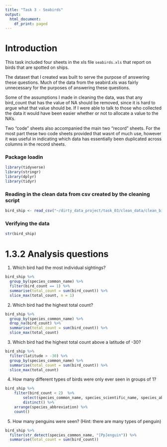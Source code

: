```yaml
---
title: "Task 3 - Seabirds"
output:
  html_document:
    df_print: paged
---
```


# Introduction

This task included four sheets in the xls file `seabirds.xls` that report on birds that are spotted on ships.

The dataset that I created was built to serve the purpose of answering these questions. Much of the data from the seabird.xls was fairly unnecessary for the purposes of answering these questions. 

Some of the assumptions I made in cleaning the data, was that any bird_count that has the value of NA should be removed, since it is hard to argue what that value should be. If I were able to talk to those who collected the data it would have been easier whether or not to allocate a value to the NA's.

Two "code" sheets also accompanied the main two "record" sheets. For the most part these two code sheets provided that wasnt of much use, however it was useful in indicating which data has essentially been duplicated across columns in the record sheets. 


### Package loadin
```r
library(tidyverse)
library(stringr)
library(dplyr)
library(tidyr)
```

### Reading in the clean data from csv created by the cleaning script
```r
bird_ship <- read_csv("~/dirty_data_project/task_03/clean_data/clean_bird_ship.csv")
```

### Verifying the data 
```r
str(bird_ship)
```

# 1.3.2 Analysis questions

1. Which bird had the most individual sightings?
```r
bird_ship %>%
  group_by(species_common_name) %>%
  filter(bird_count == 1) %>%
  summarise(total_count = sum(bird_count)) %>%
  slice_max(total_count, n = 1)

```

2. Which bird had the highest total count?
```r
bird_ship %>%
  group_by(species_common_name) %>%
  drop_na(bird_count) %>%
  summarise(total_count = sum(bird_count)) %>%
  slice_max(total_count)

```

3. Which bird had the highest total count above a latitude of -30?
```r
bird_ship %>%
  filter(latitude > -30) %>%
  group_by(species_common_name) %>%
  summarise(total_count = sum(bird_count)) %>%
  slice_max(total_count)

```


4. How many different types of birds were only ever seen in groups of 1?
```r
bird_ship %>% 
    filter(bird_count < 2)  %>% 
        select(species_common_name, species_scientific_name, species_abbreviation) %>%
        distinct() %>% 
    arrange(species_abbreviation) %>% 
    count()
```


5. How many penguins were seen? (Hint: there are many types of penguin)
```r
bird_ship %>% 
  filter(str_detect(species_common_name, "[Pp]enguin")) %>%
  summarise(total_count = sum(bird_count))
```

